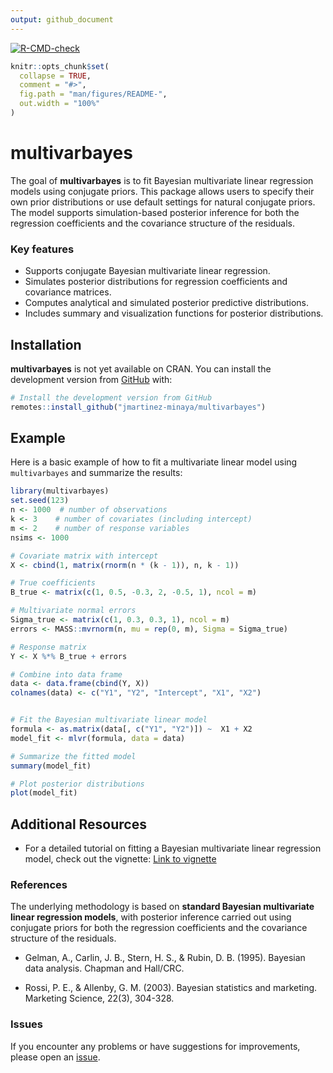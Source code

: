 ---
output: github_document
---


<!-- badges: start -->
[![R-CMD-check](https://github.com/jmartinez-minaya/multivarbayes/actions/workflows/R-CMD-check.yaml/badge.svg)](https://github.com/jmartinez-minaya/multivarbayes/actions/workflows/R-CMD-check.yaml)
<!-- badges: end -->

<!-- README.md is generated from README.Rmd. Please edit that file -->

```{r, include = FALSE}
knitr::opts_chunk$set(
  collapse = TRUE,
  comment = "#>",
  fig.path = "man/figures/README-",
  out.width = "100%"
)
```



# multivarbayes

The goal of **multivarbayes** is to fit Bayesian multivariate linear regression models using conjugate priors. This package allows users to specify their own prior distributions or use default settings for natural conjugate priors. The model supports simulation-based posterior inference for both the regression coefficients and the covariance structure of the residuals.

### Key features

- Supports conjugate Bayesian multivariate linear regression.
- Simulates posterior distributions for regression coefficients and covariance matrices.
- Computes analytical and simulated posterior predictive distributions.
- Includes summary and visualization functions for posterior distributions.

## Installation

**multivarbayes** is not yet available on CRAN. You can install the development version from [GitHub](https://github.com/jmartinez-minaya/multivarbayes) with:

```{r, eval = FALSE}
# Install the development version from GitHub
remotes::install_github("jmartinez-minaya/multivarbayes")
```

## Example

Here is a basic example of how to fit a multivariate linear model using `multivarbayes` and summarize the results:

```{r example, eval = FALSE}
library(multivarbayes)
set.seed(123)
n <- 1000  # number of observations
k <- 3    # number of covariates (including intercept)
m <- 2    # number of response variables
nsims <- 1000

# Covariate matrix with intercept
X <- cbind(1, matrix(rnorm(n * (k - 1)), n, k - 1))  

# True coefficients
B_true <- matrix(c(1, 0.5, -0.3, 2, -0.5, 1), ncol = m)

# Multivariate normal errors
Sigma_true <- matrix(c(1, 0.3, 0.3, 1), ncol = m)
errors <- MASS::mvrnorm(n, mu = rep(0, m), Sigma = Sigma_true)

# Response matrix
Y <- X %*% B_true + errors  

# Combine into data frame
data <- data.frame(cbind(Y, X))
colnames(data) <- c("Y1", "Y2", "Intercept", "X1", "X2")


# Fit the Bayesian multivariate linear model
formula <- as.matrix(data[, c("Y1", "Y2")]) ~  X1 + X2
model_fit <- mlvr(formula, data = data)

# Summarize the fitted model
summary(model_fit)

# Plot posterior distributions
plot(model_fit)
```

## Additional Resources

- For a detailed tutorial on fitting a Bayesian multivariate linear regression model, check out the vignette: [Link to vignette](https://github.com/jmartinez-minaya/multivarbayes/blob/master/vignettes/multivarbayes-vignette.Rmd)


### References

The underlying methodology is based on **standard Bayesian multivariate linear regression models**, with posterior inference carried out using conjugate priors for both the regression coefficients and the covariance structure of the residuals.

- Gelman, A., Carlin, J. B., Stern, H. S., & Rubin, D. B. (1995). Bayesian data analysis. Chapman and Hall/CRC.

- Rossi, P. E., & Allenby, G. M. (2003). Bayesian statistics and marketing. Marketing Science, 22(3), 304-328.

### Issues

If you encounter any problems or have suggestions for improvements, please open an [issue](https://github.com/jmartinez-minaya/multivarbayes/issues).
